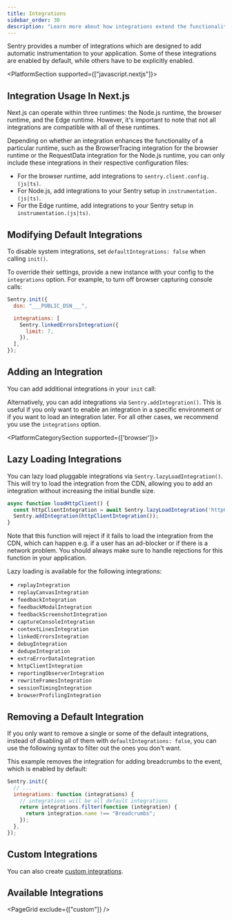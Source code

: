 ```yaml
---
title: Integrations
sidebar_order: 30
description: "Learn more about how integrations extend the functionality of our SDK to cover common libraries and environments automatically."
---
```


Sentry provides a number of integrations which are designed to add automatic instrumentation to your application. Some of these integrations are enabled by default, while others have to be explicitly enabled.

<PlatformSection supported={["javascript.nextjs"]}>

## Integration Usage In Next.js

Next.js can operate within three runtimes: the Node.js runtime, the browser runtime, and the Edge runtime.
However, it's important to note that not all integrations are compatible with all of these runtimes.

Depending on whether an integration enhances the functionality of a particular runtime, such as the BrowserTracing integration for the browser runtime or the RequestData integration for the Node.js runtime, you can only include these integrations in their respective configuration files:

- For the browser runtime, add integrations to `sentry.client.config.(js|ts)`.
- For Node.js, add integrations to your Sentry setup in `instrumentation.(js|ts)`.
- For the Edge runtime, add integrations to your Sentry setup in `instrumentation.(js|ts)`.

</PlatformSection>

## Modifying Default Integrations

To disable system integrations, set `defaultIntegrations: false` when calling `init()`.

To override their settings, provide a new instance with your config to the `integrations` option. For example, to turn off browser capturing console calls:

<SignInNote />

```javascript
Sentry.init({
  dsn: "___PUBLIC_DSN___",

  integrations: [
    Sentry.linkedErrorsIntegration({
      limit: 7,
    }),
  ],
});
```

## Adding an Integration

You can add additional integrations in your `init` call:

<PlatformContent includePath="configuration/enable-pluggable-integrations" />

Alternatively, you can add integrations via `Sentry.addIntegration()`.
This is useful if you only want to enable an integration in a specific environment or if you want to load an integration later.
For all other cases, we recommend you use the `integrations` option.

<PlatformContent includePath="configuration/enable-pluggable-integrations-lazy" />

<PlatformCategorySection supported={['browser']}>

## Lazy Loading Integrations

You can lazy load pluggable integrations via `Sentry.lazyLoadIntegration()`. This will try to load the integration from the CDN, allowing you to add an integration without increasing the initial bundle size.

```javascript
async function loadHttpClient() {
  const httpClientIntegration = await Sentry.lazyLoadIntegration('httpClientIntegration');
  Sentry.addIntegration(httpClientIntegration());
}
```

Note that this function will reject if it fails to load the integration from the CDN, which can happen e.g. if a user has an ad-blocker or if there is a network problem. You should always make sure to handle rejections for this function in your application.

Lazy loading is available for the following integrations:

- `replayIntegration`
- `replayCanvasIntegration`
- `feedbackIntegration`
- `feedbackModalIntegration`
- `feedbackScreenshotIntegration`
- `captureConsoleIntegration`
- `contextLinesIntegration`
- `linkedErrorsIntegration`
- `debugIntegration`
- `dedupeIntegration`
- `extraErrorDataIntegration`
- `httpClientIntegration`
- `reportingObserverIntegration`
- `rewriteFramesIntegration`
- `sessionTimingIntegration`
- `browserProfilingIntegration`


</PlatformCategorySection>

## Removing a Default Integration

If you only want to remove a single or some of the default integrations, instead of disabling all of them with `defaultIntegrations: false`, you can use the following syntax to filter out the ones you don't want.

This example removes the integration for adding breadcrumbs to the event, which is enabled by default:

```javascript
Sentry.init({
  // ...
  integrations: function (integrations) {
    // integrations will be all default integrations
    return integrations.filter(function (integration) {
      return integration.name !== "Breadcrumbs";
    });
  },
});
```

## Custom Integrations

You can also create [custom integrations](./custom).

## Available Integrations

<PageGrid exclude={["custom"]} />
